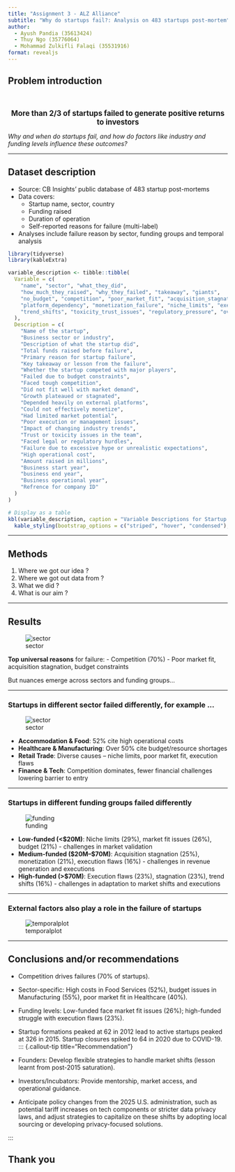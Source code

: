 ```yaml
---
title: "Assignment 3 - ALZ Alliance"
subtitle: "Why do startups fail?: Analysis on 483 startups post-mortem"
author:
  - Ayush Pandia (35613424)
  - Thuy Ngo (35776064)
  - Mohammad Zulkifli Falaqi (35531916)
format: revealjs
---
```


## Problem introduction

<br></br>
<div style="text-align: center; font-size: 1.2em; font-weight: bold">**More than 2/3 of startups failed** to generate positive returns to investors</div>  


*Why and when do startups fail, and how do factors like industry and funding levels influence these outcomes?*

---

## Dataset description
- Source: CB Insights’ public database of 483 startup post-mortems
- Data covers:
  - Startup name, sector, country
  - Funding raised
  - Duration of operation
  - Self-reported reasons for failure (multi-label)
- Analyses include failure reason by sector, funding groups and temporal analysis

```r

library(tidyverse)
library(kableExtra)

variable_description <- tibble::tibble(
  Variable = c(
    "name", "sector", "what_they_did",
    "how_much_they_raised", "why_they_failed", "takeaway", "giants",
    "no_budget", "competition", "poor_market_fit", "acquisition_stagnation",
    "platform_dependency", "monetization_failure", "niche_limits", "execution_flaws",
    "trend_shifts", "toxicity_trust_issues", "regulatory_pressure", "overhype","high_operation_costs","funding_millions","start_year","end_year","business_operation_year","id"
  ),
  Description = c(
    "Name of the startup",
    "Business sector or industry",
    "Description of what the startup did",
    "Total funds raised before failure",
    "Primary reason for startup failure",
    "Key takeaway or lesson from the failure",
    "Whether the startup competed with major players",
    "Failed due to budget constraints",
    "Faced tough competition",
    "Did not fit well with market demand",
    "Growth plateaued or stagnated",
    "Depended heavily on external platforms",
    "Could not effectively monetize",
    "Had limited market potential",
    "Poor execution or management issues",
    "Impact of changing industry trends",
    "Trust or toxicity issues in the team",
    "Faced legal or regulatory hurdles",
    "Failure due to excessive hype or unrealistic expectations",
    "High operational cost",
    "Amount raised in millions",
    "Business start year",
    "business end year",
    "Business operational year",
    "Refrence for company ID"
  )
)

# Display as a table
kbl(variable_description, caption = "Variable Descriptions for Startup Combined Dataset") |>
  kable_styling(bootstrap_options = c("striped", "hover", "condensed"), full_width = F)
```

---

## Methods

1. Where we got our idea ?
2. Where we got out data from ?
3. What we did ?
4. What is our aim ?

---

## Results 

![sector](images/overall-reason.png)

**Top universal reasons** for failure:
  - Competition (70%)
  - Poor market fit, acquisition stagnation, budget constraints

But nuances emerge across sectors and funding groups...

---

### Startups in different sector failed differently, for example ...

![sector](images/sector-reason.png)

- **Accommodation & Food**: 52% cite high operational costs
- **Healthcare & Manufacturing**: Over 50% cite budget/resource shortages
- **Retail Trade**: Diverse causes – niche limits, poor market fit, execution flaws
- **Finance & Tech**: Competition dominates, fewer financial challenges lowering barrier to entry

---

### Startups in different funding groups failed differently

![funding](images/funding-reason.png)

- **Low-funded (<$20M)**: Niche limits (29%), market fit issues (26%), budget (21%) - challenges in market validation
- **Medium-funded ($20M–$70M)**: Acquisition stagnation (25%), monetization (21%), execution flaws (16%) - challenges in revenue generation and executions
- **High-funded (>$70M)**: Execution flaws (23%), stagnation (23%), trend shifts (16%) - challenges in adaptation to market shifts and executions

---

### External factors also play a role in the failure of startups

![temporalplot](images/fig-temporalplot.png)

---

## Conclusions and/or recommendations

- Competition drives failures (70% of startups).
-	Sector-specific: High costs in Food Services (52%), budget issues in Manufacturing (55%), poor market fit in Healthcare (40%).
-	Funding levels: Low-funded face market fit issues (26%); high-funded struggle with execution flaws (23%).
- Startup formations peaked at 62 in 2012 lead to active startups peaked at 326 in 2015. Startup closures spiked to 64 in 2020 due to COVID-19.
::: {.callout-tip title="Recommendation"}

- Founders: Develop flexible strategies to handle market shifts (lesson learnt from post-2015 saturation).
- Investors/Incubators: Provide mentorship, market access, and operational guidance.
- Anticipate policy changes from the 2025 U.S. administration, such as potential tariff increases on tech components or stricter data privacy laws, and adjust strategies to capitalize on these shifts by adopting local sourcing or developing privacy-focused solutions.

:::


## Thank you